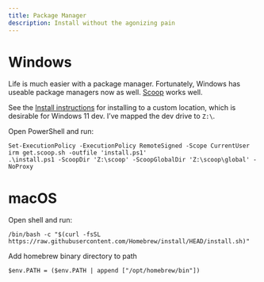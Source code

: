 ```yaml
---
title: Package Manager
description: Install without the agonizing pain
---
```


# Windows

Life is much easier with a package manager. Fortunately, Windows has useable
package managers now as well. [Scoop](https://scoop.sh/) works well.

See the [Install instructions](https://github.com/ScoopInstaller/Install) for
installing to a custom location, which is desirable for Windows 11 dev. I've mapped
the dev drive to `Z:\`.

Open PowerShell and run:

```.console
Set-ExecutionPolicy -ExecutionPolicy RemoteSigned -Scope CurrentUser
irm get.scoop.sh -outfile 'install.ps1'
.\install.ps1 -ScoopDir 'Z:\scoop' -ScoopGlobalDir 'Z:\scoop\global' -NoProxy
```

# macOS

Open shell and run:

```.console
/bin/bash -c "$(curl -fsSL https://raw.githubusercontent.com/Homebrew/install/HEAD/install.sh)"
```

Add homebrew binary directory to path

```.nu
$env.PATH = ($env.PATH | append ["/opt/homebrew/bin"])
```
